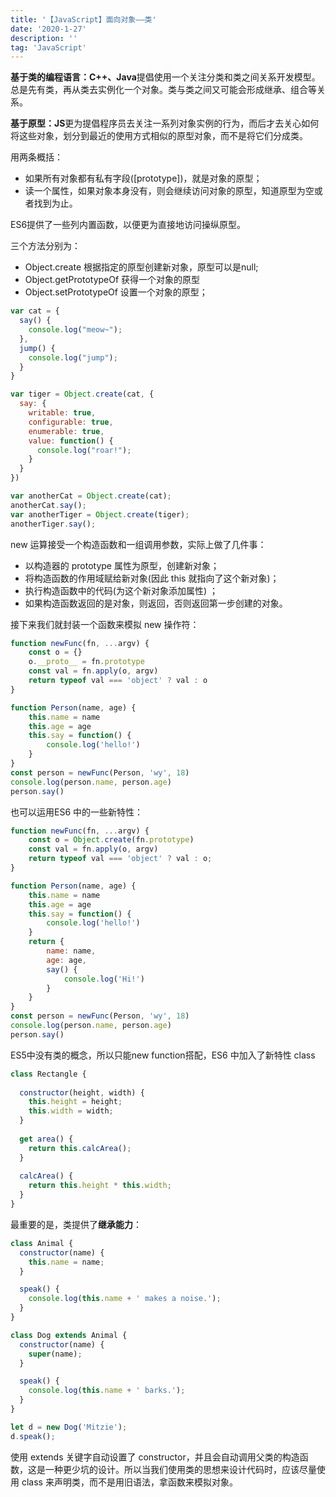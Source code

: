 ```yaml
---
title: '【JavaScript】面向对象——类'
date: '2020-1-27'
description: ''
tag: 'JavaScript'
---
```


**基于类的编程语言：C++、Java**提倡使用一个关注分类和类之间关系开发模型。 总是先有类，再从类去实例化一个对象。类与类之间又可能会形成继承、组合等关系。

**基于原型：JS**更为提倡程序员去关注一系列对象实例的行为，而后才去关心如何将这些对象，划分到最近的使用方式相似的原型对象，而不是将它们分成类。

用两条概括：

*   如果所有对象都有私有字段(\[prototype\])，就是对象的原型；
*   读一个属性，如果对象本身没有，则会继续访问对象的原型，知道原型为空或者找到为止。

ES6提供了一些列内置函数，以便更为直接地访问操纵原型。

三个方法分别为：

*   Object.create 根据指定的原型创建新对象，原型可以是null;
*   Object.getPrototypeOf 获得一个对象的原型
*   Object.setPrototypeOf 设置一个对象的原型；

```jsx
var cat = {
  say() {
    console.log("meow~");
  },
  jump() {
    console.log("jump");
  }
}

var tiger = Object.create(cat, {
  say: {
    writable: true,
    configurable: true,
    enumerable: true,
    value: function() {
      console.log("roar!");
    }
  }
})

var anotherCat = Object.create(cat);
anotherCat.say(); 
var anotherTiger = Object.create(tiger);
anotherTiger.say(); 
```

new 运算接受一个构造函数和一组调用参数，实际上做了几件事：

*   以构造器的 prototype 属性为原型，创建新对象；
*   将构造函数的作用域赋给新对象(因此 this 就指向了这个新对象)；
*   执行构造函数中的代码(为这个新对象添加属性) ；
*   如果构造函数返回的是对象，则返回，否则返回第一步创建的对象。

接下来我们就封装一个函数来模拟 new 操作符：

```jsx
function newFunc(fn, ...argv) {
    const o = {} 
    o.__proto__ = fn.prototype 
    const val = fn.apply(o, argv)
    return typeof val === 'object' ? val : o
}

function Person(name, age) {
    this.name = name
    this.age = age
    this.say = function() {
        console.log('hello!')
    }
}
const person = newFunc(Person, 'wy', 18)
console.log(person.name, person.age) 
person.say() 
```

也可以运用ES6 中的一些新特性：

```jsx
function newFunc(fn, ...argv) {
    const o = Object.create(fn.prototype)
    const val = fn.apply(o, argv)
    return typeof val === 'object' ? val : o;
}

function Person(name, age) {
    this.name = name
    this.age = age
    this.say = function() {
        console.log('hello!')
    }
    return { 
        name: name,
        age: age,
        say() {
            console.log('Hi!')
        }
    }
}
const person = newFunc(Person, 'wy', 18)
console.log(person.name, person.age) 
person.say() 
```

ES5中没有类的概念，所以只能new function搭配，ES6 中加入了新特性 class

```jsx
class Rectangle {
  
  constructor(height, width) {
    this.height = height;
    this.width = width;
  }
  
  get area() {
    return this.calcArea();
  }
  
  calcArea() {
    return this.height * this.width;
  }
}
```

最重要的是，类提供了**继承能力**：

```jsx
class Animal {
  constructor(name) {
    this.name = name;
  }

  speak() {
    console.log(this.name + ' makes a noise.');
  }
}

class Dog extends Animal {
  constructor(name) {
    super(name); 
  }

  speak() {
    console.log(this.name + ' barks.');
  }
}

let d = new Dog('Mitzie');
d.speak(); 
```

使用 extends 关键字自动设置了 constructor，并且会自动调用父类的构造函数，这是一种更少坑的设计。所以当我们使用类的思想来设计代码时，应该尽量使用 class 来声明类，而不是用旧语法，拿函数来模拟对象。